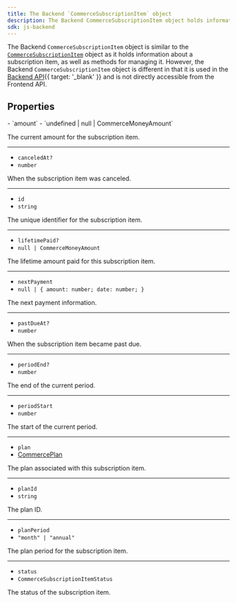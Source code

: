 ```yaml
---
title: The Backend `CommerceSubscriptionItem` object
description: The Backend CommerceSubscriptionItem object holds information about a subscription item of your application.
sdk: js-backend
---
```


The Backend `CommerceSubscriptionItem` object is similar to the [`CommerceSubscriptionItem`](/docs/references/javascript/types/commerce-subscription-item-resource) object as it holds information about a subscription item, as well as methods for managing it. However, the Backend `CommerceSubscriptionItem` object is different in that it is used in the [Backend API](/docs/reference/backend-api/tag/Organizations#operation/ListOrganizations){{ target: '_blank' }} and is not directly accessible from the Frontend API.

## Properties

<Properties>
  - `amount`
  - `undefined | null | CommerceMoneyAmount`

  The current amount for the subscription item.

  ---

  - `canceledAt?`
  - `number`

  When the subscription item was canceled.

  ---

  - `id`
  - `string`

  The unique identifier for the subscription item.

  ---

  - `lifetimePaid?`
  - `null | CommerceMoneyAmount`

  The lifetime amount paid for this subscription item.

  ---

  - `nextPayment`
  - `null | { amount: number; date: number; }`

  The next payment information.

  ---

  - `pastDueAt?`
  - `number`

  When the subscription item became past due.

  ---

  - `periodEnd?`
  - `number`

  The end of the current period.

  ---

  - `periodStart`
  - `number`

  The start of the current period.

  ---

  - `plan`
  - [CommercePlan](commerce-plan.mdx)

  The plan associated with this subscription item.

  ---

  - `planId`
  - `string`

  The plan ID.

  ---

  - `planPeriod`
  - `"month" | "annual"`

  The plan period for the subscription item.

  ---

  - `status`
  - `CommerceSubscriptionItemStatus`

  The status of the subscription item.
</Properties>
